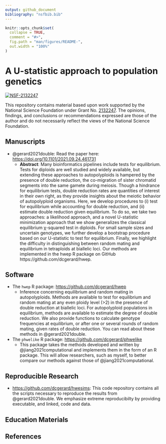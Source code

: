 ```yaml
---
output: github_document
bibliography: "nsfbib.bib"
---
```


<!-- README.md is generated from README.Rmd. Please edit that file -->

```r
knitr::opts_chunk$set(
  collapse = TRUE,
  comment = "#>",
  fig.path = "man/figures/README-",
  out.width = "100%"
)
```

# A U-statistic approach to population genetics

[![NSF-2132247](https://img.shields.io/badge/NSF-2132247-blue.svg)](https://nsf.gov/awardsearch/showAward?AWD_ID=2132247)

This repository contains material based upon work supported by the National Science Foundation under Grant No. [2132247](https://nsf.gov/awardsearch/showAward?AWD_ID=2132247). The opinions, findings, and conclusions or recommendations expressed are those of the author and do not necessarily reflect the views of the National Science Foundation.

## Manuscripts

- @gerard2021double: Read the paper here: <https://doi.org/10.1101/2021.09.24.461731>
    - **Abstract**: Many bioinformatics pipelines include tests for
	  equilibrium. Tests for diploids are well studied and widely
	  available, but extending these approaches to autopolyploids is
	  hampered by the presence of double reduction, the co-migration
	  of sister chromatid segments into the same gamete during
	  meiosis. Though a hindrance for equilibrium tests, double
	  reduction rates are quantities of interest in their own right,
	  as they provide insights about the meiotic behavior of
	  autopolyploid organisms. Here, we develop procedures to (i) test
	  for equilibrium while accounting for double reduction, and (ii)
	  estimate double reduction given equilibrium. To do so, we take
	  two approaches: a likelihood approach, and a novel U-statistic
	  minimization approach that we show generalizes the classical
	  equilibrium χ-squared test in diploids. For small sample sizes and
	  uncertain genotypes, we further develop a bootstrap procedure
	  based on our U-statistic to test for equilibrium. Finally, we
	  highlight the difficulty in distinguishing between random mating
	  and equilibrium in tetraploids at biallelic loci. Our methods
	  are implemented in the hwep R package on GitHub
	  https://github.com/dcgerard/hwep.

## Software

- The `hwep` R package: <https://github.com/dcgerard/hwep>
    - Inference concerning equilibrium and random mating in
      autopolyploids. Methods are available to test for equilibrium
      and random mating at any even ploidy level (>2) in the presence
      of double reduction at biallelic loci. For autopolyploid
      populations in equilibrium, methods are available to estimate
      the degree of double reduction. We also provide functions to
      calculate genotype frequencies at equilibrium, or after one or
      several rounds of random mating, given rates of double
      reduction. You can read about these methods in @gerard2021double.

- The `phwelike` R package: <https://github.com/dcgerard/phwelike>
    - This package takes the methods developed and written by
      @jiang2021computational and implements them in the form of an R
      package.  This will allow researchers, such as myself, to better
      compare our methods against those of @jiang2021computational.

## Reproducible Research

- <https://github.com/dcgerard/hwesims>: This code repository contains
  all the scripts necessary to reproduce the results from @gerard2021double.
  We emphasize extreme reproducibilty by providing
  executable, and linked, code and data.

## Education Materials

## References
